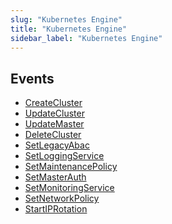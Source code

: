```yaml
---
slug: "Kubernetes Engine"
title: "Kubernetes Engine"
sidebar_label: "Kubernetes Engine"
---
```


## Events

- [CreateCluster](/gcp/threats/kubernetesengine/rules/createcluster)
- [UpdateCluster](/gcp/threats/kubernetesengine/rules/updatecluster)
- [UpdateMaster](/gcp/threats/kubernetesengine/rules/updatemaster)
- [DeleteCluster](/gcp/threats/kubernetesengine/rules/deletecluster)
- [SetLegacyAbac](/gcp/threats/kubernetesengine/rules/setlegacyabac)
- [SetLoggingService](/gcp/threats/kubernetesengine/rules/setloggingservice)
- [SetMaintenancePolicy](/gcp/threats/kubernetesengine/rules/setmaintenancepolicy)
- [SetMasterAuth](/gcp/threats/kubernetesengine/rules/setmasterauth)
- [SetMonitoringService](/gcp/threats/kubernetesengine/rules/setmonitoringservice)
- [SetNetworkPolicy](/gcp/threats/kubernetesengine/rules/setnetworkpolicy)
- [StartIPRotation](/gcp/threats/kubernetesengine/rules/startiprotation)
